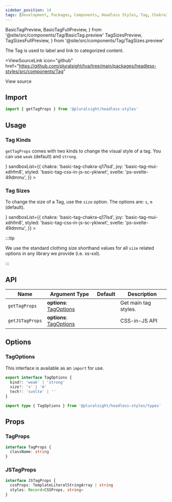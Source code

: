 ```yaml
---
sidebar_position: 14
tags: [Development, Packages, Components, Headless Styles, Tag, Chakra]
---
```


<!-- TODO: As of 2.0.0-beta.17 live-codeblock do not support imports. -->
<!-- Keep an eye out so we can kill the components we are importing in. -->
<!-- https://docusaurus.io/docs/markdown-features/code-blocks#imports -->

  BasicTagPreview,
  BasicTagFullPreview,
} from '@site/src/components/Tag/BasicTag.preview'
  TagSizesPreview,
  TagSizesFullPreview,
} from '@site/src/components/Tag/TagSizes.preview'

<ReleaseNote />

The Tag is used to label and link to categorized content.

<ViewSourceLink
  icon="github"
  href="https://github.com/pluralsight/tva/tree/main/packages/headless-styles/src/components/Tag"
>
  View source
</ViewSourceLink>

## Import

```javascript
import { getTagProps } from '@pluralsight/headless-styles'
```

## Usage

### Tag Kinds

`getTagProps` comes with two kinds to change the visual style of a tag. You can use `weak` (default) and `strong`.

<BasicTag />
<LiveExampleTabs
  fullCode={<BasicTagFullPreview />}
  sandboxList={{
    chakra: 'basic-tag-chakra-q17lsd',
    joy: 'basic-tag-mui-xdhfm8',
    styled: 'basic-tag-css-in-js-sc-ykiwwt',
    svelte: 'ps-svelte-49dmmu',
  }}
>
  <BasicTagPreview />
</LiveExampleTabs>

### Tag Sizes

To change the size of a Tag, use the `size` option. The options are: `s`, `m` (default).

<TagSizes />
<LiveExampleTabs
  fullCode={<TagSizesFullPreview />}
  sandboxList={{
    chakra: 'basic-tag-chakra-q17lsd',
    joy: 'basic-tag-mui-xdhfm8',
    styled: 'basic-tag-css-in-js-sc-ykiwwt',
    svelte: 'ps-svelte-49dmmu',
  }}
>
  <TagSizesPreview />
</LiveExampleTabs>

:::tip

We use the standard clothing size shorthand values for all `size` related options in any library we provide (i.e. xs-xxl).

:::

## API

| Name            | Argument Type                          | Default | Description          |
| --------------- | -------------------------------------- | ------- | -------------------- |
| `getTagProps`   | **options**: [TagOptions](#tagoptions) |         | Get main tag styles. |
| `getJSTagProps` | **options**: [TagOptions](#tagoptions) |         | CSS-in-JS API        |

## Options

### TagOptions

This interface is available as an `import` for use.

```typescript
export interface TagOptions {
  kind?: 'weak' | 'strong'
  size?: 's' | 'm'
  tech?: 'svelte' | ''
}
```

```typescript title="Import example"
import type { TagOptions } from '@pluralsight/headless-styles/types'
```

## Props

### TagProps

```typescript
interface TagProps {
  className: string
}
```

### JSTagProps

```typescript
interface JSTagProps {
  cssProps: TemplateLiteralStringArray | string
  styles: Record<CSSProps, string>
}
```
